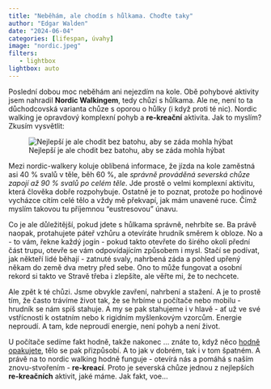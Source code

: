 ```yaml
---
title: "Neběhám, ale chodím s hůlkama. Choďte taky"
author: "Edgar Walden"
date: "2024-06-04"
categories: [lifespan, úvahy]
image: "nordic.jpeg"
filters:
   - lightbox
lightbox: auto
---
```


Poslední dobou moc neběhám ani nejezdím na kole. Obě pohybové aktivity jsem nahradil **Nordic Walkingem**, tedy chůzí s hůlkama. Ale ne, není to ta důchodcovská varianta chůze s oporou o hůlky (i když proti té nic). Nordic walking je opravdový komplexní pohyb a **re-kreační** aktivita. Jak to myslím? Zkusím vysvětlit: 

![Nejlepší je ale chodit bez batohu, aby se záda mohla hýbat](nordic.jpeg)

Mezi nordic-walkery koluje oblíbená informace, že jízda na kole zaměstná asi 40 % svalů v těle, běh 60 %, ale *správně prováděná severská chůze zapojí až 90 % svalů po celém těle*. Jde prostě o velmi komplexní aktivitu, která člověka dobře rozpohybuje. Ostatně je to poznat, protože po hodinové vycházce cítím celé tělo a vždy mě překvapí, jak mám unavené ruce. Čímž myslím takovou tu příjemnou "eustresovou" únavu. 

Co je ale důležitější, pokud jdete s hůlkama správně, nehrbíte se. Ba právě naopak, protahujete páteř vzhůru a otevíráte hrudník směrem k obloze. No a - to vám, řekne každý jogín - pokud takto otevřete do širého okolí přední část trupu, otevře se vám odpovídajícím způsobem i mysl. Stačí se podívat, jak někteří lidé běhají - zatnuté svaly, nahrbená záda a pohled upřený někam do země dva metry před sebe. Ono to může fungovat a osobní rekord si takto ve Stravě třeba i zlepšíte, ale věřte mi, že to nechcete. 

Ale zpět k té chůzi. Jsme obvykle zavření, nahrbení a stažení. A je to prostě tím, že často trávíme život tak, že se hrbíme u počítače nebo mobilu - hrudník se nám spíš stahuje. A my se pak stahujeme i v hlavě - ať už ve své vstřícnosti k ostatním nebo k rigidním myšlenkovým vzorcům. Energie neproudí. A tam, kde neproudí energie, není pohyb a není život. 

U počítače sedíme fakt hodně, takže nakonec ... znáte to, když něco [hodně opakujete](https://movequietly.eu/posts/davejte-pozor-na-to-co-opakujete/), tělo se pak přizpůsobí. A to jak v dobrém, tak i v tom špatném.  A právě na to nordic walking hodně funguje - otevírá nás a pomáhá s naším znovu-stvořením - **re-kreací**. Proto je severská chůze jednou z nejlepších **re-kreačních** aktivit, jaké máme. Jak fakt, voe...